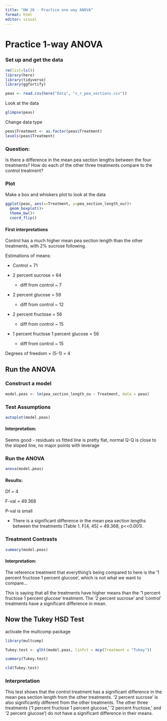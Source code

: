 ```yaml
---
title: "HW 26 - Practice one way ANOVA"
format: html
editor: visual
---
```


# Practice 1-way ANOVA

### Set up and get the data

```r
rm(list=ls())
library(here)
library(tidyverse)
library(ggfortify)
```

```r
peas <- read.csv(here("Data", "s_r_pea_sections.csv"))
```

Look at the data

```r
glimpse(peas)
```

Change data type

```r
peas$Treatment <- as.factor(peas$Treatment)
levels(peas$Treatment)
```

### Question:

Is there a difference in the mean pea section lengths between the four treatments? How do each of the other three treatments compare to the control treatment?

### Plot

Make a box and whiskers plot to look at the data

```r
ggplot(peas, aes(x=Treatment, y=pea_section_length_ou))+
  geom_boxplot()+
  theme_bw()+
  coord_flip()
```

#### First interpretations

Control has a much higher mean pea section length than the other treatments, with 2% sucrose following.

Estimations of means:

-   Control = 71

-   2 percent sucrose = 64

    -   diff from control \~ 7

-   2 percent glucose = 59

    -   diff from control \~ 12

-   2 percent fructose = 56

    -   diff from control \~ 15

-   1 percent fructose 1 percent glucose = 56

    -   diff from control \~ 15

Degrees of freedom = (5-1) = 4

## Run the ANOVA

### Construct a model

```r
model.peas <- lm(pea_section_length_ou ~ Treatment, data = peas)
```

### Test Assumptions

```r
autoplot(model.peas)
```

#### Interpretation:

Seems good - residuals vs fitted line is pretty flat, normal Q-Q is close to the sloped line, no major points with leverage

### Run the ANOVA

```r
anova(model.peas)
```

#### Results:

Df = 4

F-val = 49.368

P-val is small

-   There is a significant difference in the mean pea section lengths between the treatments (Table 1. F\[4, 45\] = 49.368, p\<\<0.001).

### Treatment Contrasts

```r
summary(model.peas)
```

#### Interpretation:

The reference treatment that everything's being compared to here is the '1 percent fructose 1 percent glucose', which is not what we want to compare...

This is saying that all the treatments have higher means than the '1 percent fructose 1 percent glucose' treatment. The '2 percent sucrose' and 'control' treatments have a significant difference in mean.

## Now the Tukey HSD Test

activate the multcomp package

```r
library(multcomp)
```

```r
Tukey.test <- glht(model.peas, linfct = mcp(Treatment = "Tukey"))
```

```r
summary(Tukey.test)
```

```r
cld(Tukey.test)
```

### Interpretation

This test shows that the control treatment has a significant difference in the mean pea section length from the other treatments. '2 percent sucrose' is also significantly different from the other treatments. The other three treatments ('1 percent fructose 1 percent glucose,' '2 percent fructose,' and '2 percent glucose') do not have a significant difference in their means.
